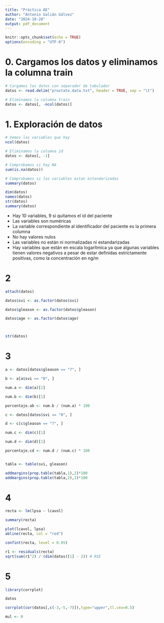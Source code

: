 ```yaml
---
title: "Práctica AE"
author: "Antonio Galián Gálvez"
date: "2024-10-28"
output: pdf_document
---
```


```r
knitr::opts_chunk$set(echo = TRUE)
options(encoding = "UTF-8")
```

# 0. Cargamos los datos y eliminamos la columna train
```r
# Cargamos los datos con separador de tabulador
datos <- read.delim("prostate.data.txt", header = TRUE, sep = "\t")

# Eliminamos la columna train
datos <- datos[, -ncol(datos)]
```

# 1. Exploración de datos
```r
# Vemos las variables que hay
ncol(datos)

# Eliminamos la columna id
datos <- datos[, -1]

# Comprobamos si hay NA
sum(is.na(datos))

# Comprobamos si las variables estan estandarizadas
summary(datos)

dim(datos)
names(datos)
str(datos)
summary(datos)
```

- Hay 10 variables, 9 si quitamos el id del paciente
- Las variables son numéricas
- La variable correspondiente al identificador del paciente es la primera columna
- No hay valores nulos
- Las variables no están ni normalizadas ni estandarizadas
- Hay variables que están en escala logarítmica ya que algunas variables tienen valores negativos a pesar de estar definidas estrictamente positivas, como la concentración en ng/m

# 2

```r

attach(datos)

datos$svi <- as.factor(datos$svi)

datos$gleason <- as.factor(datos$gleason)

datos$age <- as.factor(datos$age)



str(datos)
```
# 3
```r
a <- datos[datos$gleason == "7", ]

b <- a[a$svi == "0", ]

num.a <- dim(a)[1]

num.b <- dim(b)[1]

porcentaje.ab <- num.b / (num.a) * 100

c <- datos[datos$svi == "0", ]

d <- c[c$gleason == "7", ]

num.c <- dim(c)[1]

num.d <- dim(d)[1]

porcentaje.cd <- num.d / (num.c) * 100


tabla <- table(svi, gleason)

addmargins(prop.table(tabla,1),2)*100
addmargins(prop.table(tabla,2),1)*100

```

# 4

```r
recta <- lm(lpsa ~ lcavol)

summary(recta)

plot(lcavol, lpsa)
abline(recta, col = "red")

confint(recta, level = 0.95)

r1 <- residuals(recta)
sqrt(sum(r1^2) / (dim(datos)[1] - 2)) # RSE


```

# 5

```r

library(corrplot)

datos

corrplot(cor(datos[,c(-3,-5,-7)]),type="upper",tl.cex=0.5)

mul <- 0
```

